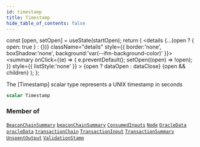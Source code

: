 ```yaml
---
id: timestamp
title: Timestamp
hide_table_of_contents: false
---
```







  const [open, setOpen] = useState(startOpen);
  return (
    <details {...(open ? { open: true } : {})} className="details" style={{ border:'none', boxShadow:'none', background:'var(--ifm-background-color)' }}>
      <summary
        onClick={(e) => {
          e.preventDefault();
          setOpen((open) => !open);
        }}
        style={{ listStyle:'none' }}
      >
      {open ? dataOpen : dataClose}
      </summary>
      {open && children}
    </details>
  );
};








The [Timestamp] scalar type represents a UNIX timestamp in seconds


```graphql
scalar Timestamp
```






### Member of

[`BeaconChainSummary`](/build/api/schema/objects/beacon-chain-summary)  <Badge class="badge badge--secondary" text="object"/><Bullet />[`beaconChainSummary`](/build/api/schema/queries/beacon-chain-summary)  <Badge class="badge badge--secondary" text="query"/><Bullet />[`ConsumedInputs`](/build/api/schema/objects/consumed-inputs)  <Badge class="badge badge--secondary" text="object"/><Bullet />[`Node`](/build/api/schema/objects/node)  <Badge class="badge badge--secondary" text="object"/><Bullet />[`OracleData`](/build/api/schema/objects/oracle-data)  <Badge class="badge badge--secondary" text="object"/><Bullet />[`oracleData`](/build/api/schema/queries/oracle-data)  <Badge class="badge badge--secondary" text="query"/><Bullet />[`transactionChain`](/build/api/schema/queries/transaction-chain)  <Badge class="badge badge--secondary" text="query"/><Bullet />[`TransactionInput`](/build/api/schema/objects/transaction-input)  <Badge class="badge badge--secondary" text="object"/><Bullet />[`TransactionSummary`](/build/api/schema/objects/transaction-summary)  <Badge class="badge badge--secondary" text="object"/><Bullet />[`UnspentOutput`](/build/api/schema/objects/unspent-output)  <Badge class="badge badge--secondary" text="object"/><Bullet />[`ValidationStamp`](/build/api/schema/objects/validation-stamp)  <Badge class="badge badge--secondary" text="object"/>

